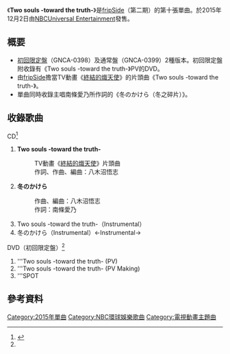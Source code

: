 {{Infobox Single 
| Name           = Two souls -toward the truth-
| Cover          = Two souls -toward the truth- for FripSide.jpg
| Caption        = 
| Artist         = [[fripSide|fripSide]]
| Album          = 
| A-side         = Two souls -toward the truth-
| B-side         = 冬のかけら
| Released       = 2015年12月2日
| Format         = [[单曲|单曲]]
| Recorded       = 2015年<br />{{JPN}}
| Genre          = [[J-POP|J-POP]]（[[動畫歌曲|動畫歌曲]]）
| Length         = 21分钟
| Label          = [[NBC環球娛樂|NBC環球娛樂]]
| Writer         = [[八木沼悟志|八木沼悟志]]（作詞作曲）、[[南條愛乃|南條愛乃]]（作詞）
| Producer       = 八木沼悟志
| Certification  = 
| Chart position = 
| Last single = {{link-jp|Luminize|Luminize|Luminize}}<br />（2015年）
| This single = '''Two souls -toward the truth-'''<br />（2015年）
| Next single = '''[[white_forces|white forces]]'''<br />（2016年）
| Misc =}}
《'''Two souls -toward the truth-'''》是[[fripSide|fripSide]]（第二期）的第十張單曲。於2015年12月2日由[[日本Geneon環球娛樂|NBCUniversal Entertainment]]發售。

== 概要 ==
* [[初回限定盤|初回限定盤]]（GNCA-0398）及通常盤（GNCA-0399）2種版本。初回限定盤附收錄有《Two souls -toward the truth-》PV的DVD。
* 由[[fripSide|fripSide]]擔當TV動畫《[[終結的熾天使|終結的熾天使]]》的片頭曲《Two souls -toward the truth-》。
* 單曲同時收錄主唱南條愛乃所作詞的《冬のかけら（冬之碎片）》。

== 收錄歌曲 ==
;CD<ref name="tower">{{Cite web|date=|url=http://tower.jp/item/4041681/|title=Two souls -toward the truth- ［CD+DVD］＜初回限定盤＞|work=|author=|publisher=[[タワーレコード|タワーレコード]]|accessdate=2016-04-14|archive-date=2016-04-24|archive-url=https://web.archive.org/web/20160424195535/http://tower.jp/item/4041681/|dead-url=no}}</ref>
# '''Two souls -toward the truth-'''
#: TV動畫《[[終結的熾天使|終結的熾天使]]》片頭曲
#: 作詞、作曲、編曲：八木沼悟志
# '''冬のかけら'''
#: 作曲、編曲：八木沼悟志
#: 作詞：南條愛乃
# Two souls -toward the truth-（Instrumental）
# 冬のかけら（Instrumental）<-Instrumental->

;DVD（初回限定盤）<ref name="tower" />
# '''Two souls -toward the truth- (PV)
# '''Two souls -toward the truth- (PV Making)
# '''SPOT

== 參考資料 ==
{{Reflist}}

{{fripSide}}

[[Category:2015年單曲|Category:2015年單曲]]
[[Category:NBC環球娛樂歌曲|Category:NBC環球娛樂歌曲]]
[[Category:電視動畫主題曲|Category:電視動畫主題曲]]